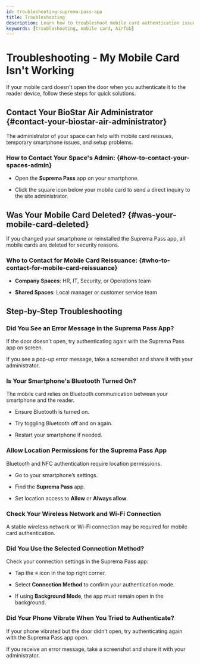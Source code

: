 ```yaml
---
id: troubleshooting-suprema-pass-app
title: Troubleshooting
description: Learn how to troubleshoot mobile card authentication issues, fix Bluetooth and location permission problems, and resolve connection failures in the Suprema Pass app.
keywords: [troubleshooting, mobile card, Airfob]
---
```



# Troubleshooting - My Mobile Card Isn't Working

If your mobile card doesn't open the door when you authenticate it to the reader device, follow these steps for quick solutions.

<CustomerNote />


## Contact Your BioStar Air Administrator {#contact-your-biostar-air-administrator}

The administrator of your space can help with mobile card reissues, temporary smartphone issues, and setup problems.

### How to Contact Your Space's Admin: {#how-to-contact-your-spaces-admin}

* Open the **Suprema Pass** app on your smartphone.

* Click the square icon below your mobile card to send a direct inquiry to the site administrator.


## Was Your Mobile Card Deleted? {#was-your-mobile-card-deleted}

If you changed your smartphone or reinstalled the Suprema Pass app, all mobile cards are deleted for security reasons.

### Who to Contact for Mobile Card Reissuance: {#who-to-contact-for-mobile-card-reissuance}

* **Company Spaces**: HR, IT, Security, or Operations team

* **Shared Spaces**: Local manager or customer service team


## Step-by-Step Troubleshooting

<Steps>
<Step>

### Did You See an Error Message in the Suprema Pass App?

If the door doesn't open, try authenticating again with the Suprema Pass app on screen.

If you see a pop-up error message, take a screenshot and share it with your administrator.

</Step>
<Step>

### Is Your Smartphone's Bluetooth Turned On?

The mobile card relies on Bluetooth communication between your smartphone and the reader.

* Ensure Bluetooth is turned on.

* Try toggling Bluetooth off and on again.

* Restart your smartphone if needed.

</Step>
<Step>

### Allow Location Permissions for the Suprema Pass App

Bluetooth and NFC authentication require location permissions.

* Go to your smartphone’s settings.

* Find the **Suprema Pass** app.

* Set location access to **Allow** or **Always allow**.

</Step>
<Step>

### Check Your Wireless Network and Wi-Fi Connection

A stable wireless network or Wi-Fi connection may be required for mobile card authentication.

</Step>
<Step>

### Did You Use the Selected Connection Method?

Check your connection settings in the Suprema Pass app:

* Tap the **≡** icon in the top right corner.

* Select **Connection Method** to confirm your authentication mode.

* If using **Background Mode**, the app must remain open in the background.

</Step>
<Step>

### Did Your Phone Vibrate When You Tried to Authenticate?

If your phone vibrated but the door didn’t open, try authenticating again with the Suprema Pass app open.

If you receive an error message, take a screenshot and share it with your administrator.

</Step>
</Steps>